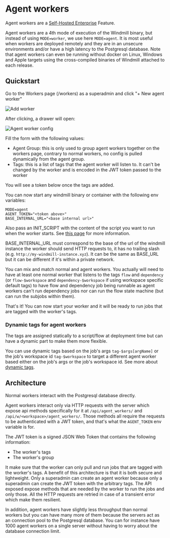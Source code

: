 # Agent workers

Agent workers are a [Self-Hosted Enterprise](/pricing) Feature.

Agent workers are a 4th mode of execution of the Windmill binary, but instead of using `MODE=worker`, we use here `MODE=agent`.
It is most useful when workers are deployed remotely and they are in an unsecure environments and/or have a high latency to the Postgresql database.
Note that agent workers can even be running without docker on Linux, Windows and Apple targets using the cross-compiled binaries of Windmill attached to each release.

## Quickstart

Go to the Workers page (/workers) as a superadmin and click "+ New agent worker"

![Add worker](./new_agent_worker.png)

After clicking, a drawer will open:

![Agent worker config](./agent_worker.png)

Fill the form with the following values:

- Agent Group: this is only used to group agent workers together on the workers page, contrary to normal workers, no config is pulled dynamically from the agent group.
- Tags: this is a list of tags that the agent worker will listen to. It can't be changed by the worker and is encoded in the JWT token passed to the worker

You will see a token below once the tags are added.

You can now start any windmill binary or container with the following env variables:

```
MODE=agent
AGENT_TOKEN="<token above>"
BASE_INTERNAL_URL="<base internal url>"
```

Also pass an INIT_SCRIPT with the content of the script you want to run when the worker starts. See [this page](../../advanced/8_preinstall_binaries/index.mdx) for more information.

BASE_INTERNAL_URL must correspond to the base of the url of the windmill instance the worker should send HTTP requests to, it has no trailing slash (e.g. `http://my-windmill-instance.xyz`). It can be the same as BASE_URL but it can be different if it's within a private network.

You can mix and match normal and agent workers. You actually will need to have at least one normal worker that listens to the tags `flow` and `dependency` (or `flow-$workspace` and `dependency-$workspace` if using workspace specific default tags) to have flow and dependency job being runnable as agent workers can't run dependency jobs nor can run the flow state machine (but can run the subjobs within them).

That's it! You can now start your worker and it will be ready to run jobs that are tagged with the worker's tags.

### Dynamic tags for agent workers

The tags are assigned statically to a script/flow at deployment time but can have a dynamic part to make them more flexible.

You can use dynamic tags based on the job's args `tag-$args[argName]` or the job's workspace id `tag-$workspace` to target a different agent worker based either on the job's args or the job's workspace id. See more about [dynamic tags](../9_worker_groups/index.mdx#dynamic-tag).

## Architecture

Normal workers interact with the Postgresql database directly.

Agent workers interact only via HTTP requests with the server which expose api methods specifically for it at `/api/agent_workers/` and `/api/w/<workspace>/agent_workers/`. Those methods all require the requests to be authenticated with a JWT token, and that's what the `AGENT_TOKEN` env variable is for.

The JWT token is a signed JSON Web Token that contains the following information:

- The worker's tags
- The worker's group

It make sure that the worker can only pull and run jobs that are tagged with the worker's tags. A benefit of this architecture is that it is both secure and lightweight. Only a superadmin can create an agent worker because only a superadmin can create the JWT token with the arbitrary tags. The API exposed expose methods that are needed by the worker to run the jobs and only those. All the HTTP requests are retried in case of a transient error which make them resilient.

In addition, agent workers have slightly less throughput than normal workers but you can have many more of them because the servers act as an connection pool to the Postgresql database. You can for instance have 1000 agent workers on a single server without having to worry about the database connection limit.

